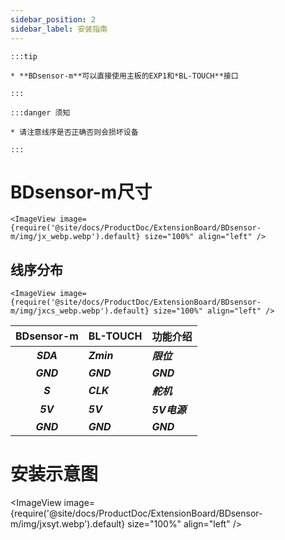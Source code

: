```yaml
---
sidebar_position: 2
sidebar_label: 安装指南
---
```




    :::tip

    * **BDsensor-m**可以直接使用主板的EXP1和*BL-TOUCH**接口

    :::

    :::danger 须知

    * 请注意线序是否正确否则会损坏设备

    :::

# BDsensor-m尺寸


    <ImageView image={require('@site/docs/ProductDoc/ExtensionBoard/BDsensor-m/img/jx_webp.webp').default} size="100%" align="left" />

## 线序分布

    <ImageView image={require('@site/docs/ProductDoc/ExtensionBoard/BDsensor-m/img/jxcs_webp.webp').default} size="100%" align="left" />

|      BDsensor-m    |  BL-TOUCH  |  功能介绍 |
| :---------------: | :--------- |:--------- |
|    ***SDA***    | ***Zmin*** | ***限位***  |
|    ***GND***    | ***GND***  | ***GND*** |
|    ***S***      | ***CLK***  | ***舵机***  |
|    ***5V***     | ***5V***   | ***5V电源***  |
|    ***GND***    | ***GND***  | ***GND***  |

# 安装示意图

<ImageView image={require('@site/docs/ProductDoc/ExtensionBoard/BDsensor-m/img/jxsyt.webp').default} size="100%" align="left" />
